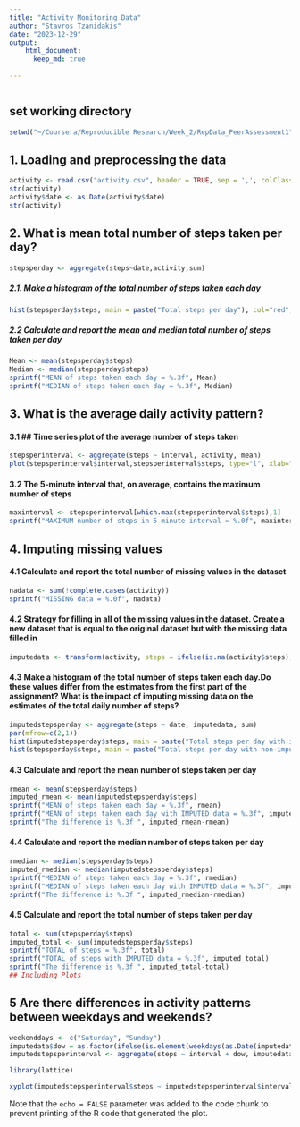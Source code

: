 ```yaml
---
title: "Activity Monitoring Data"
author: "Stavros Tzanidakis"
date: "2023-12-29"
output:
    html_document:
      keep_md: true
    
---
```

```r
```

## set working directory
```r
setwd("~/Coursera/Reproducible Research/Week_2/RepData_PeerAssessment1")
```


## 1. Loading and preprocessing the data
```r
activity <- read.csv("activity.csv", header = TRUE, sep = ',', colClasses = c("numeric","character","integer"))
str(activity)
activity$date <- as.Date(activity$date)
str(activity)
```
## 2. What is mean total number of steps taken per day?
```r
stepsperday <- aggregate(steps~date,activity,sum)
```
##### 2.1. Make a histogram of the total number of steps taken each day
```r
hist(stepsperday$steps, main = paste("Total steps per day"), col="red", xlab="Number of steps")
```
##### 2.2 Calculate and report the mean and median total number of steps taken per day
```r
Mean <- mean(stepsperday$steps)
Median <- median(stepsperday$steps)
sprintf("MEAN of steps taken each day = %.3f", Mean)
sprintf("MEDIAN of steps taken each day = %.3f", Median)
```
## 3. What is the average daily activity pattern?
#### 3.1 ## Time series plot of the average number of steps taken
```r
stepsperinterval <- aggregate(steps ~ interval, activity, mean)
plot(stepsperinterval$interval,stepsperinterval$steps, type="l", xlab="5-minute interval", ylab="Number of steps",main="Average number of steps per day by interval")
```
#### 3.2 The 5-minute interval that, on average, contains the maximum number of steps
```r
maxinterval <- stepsperinterval[which.max(stepsperinterval$steps),1]
sprintf("MAXIMUM number of steps in 5-minute interval = %.0f", maxinterval)
```
## 4. Imputing missing values
#### 4.1 Calculate and report the total number of missing values in the dataset
```r
nadata <- sum(!complete.cases(activity))
sprintf("MISSING data = %.0f", nadata)
```
#### 4.2 Strategy for filling in all of the missing values in the dataset. Create a new dataset that is equal to the original dataset but with the missing data filled in
```r
imputedata <- transform(activity, steps = ifelse(is.na(activity$steps), stepsperinterval$steps[match(activity$interval, stepsperinterval$interval)], activity$steps))
```
#### 4.3 Make a histogram of the total number of steps taken each day.Do these values differ from the estimates from the first part of the assignment? What is the impact of imputing missing data on the estimates of the total daily number of steps? 
```r
imputedstepsperday <- aggregate(steps ~ date, imputedata, sum)
par(mfrow=c(2,1))
hist(imputedstepsperday$steps, main = paste("Total steps per day with imputed data"), col="green", xlab="Number of steps")
hist(stepsperday$steps, main = paste("Total steps per day with non-imputed data"), col="red", xlab="Number of steps")
```
#### 4.3 Calculate and report the mean number of steps taken per day
```r
rmean <- mean(stepsperday$steps)
imputed_rmean <- mean(imputedstepsperday$steps)
sprintf("MEAN of steps taken each day = %.3f", rmean)
sprintf("MEAN of steps taken each day with IMPUTED data = %.3f", imputed_rmean)
sprintf("The difference is %.3f ", imputed_rmean-rmean)
```
#### 4.4 Calculate and report the median number of steps taken per day
```r
rmedian <- median(stepsperday$steps)
imputed_rmedian <- median(imputedstepsperday$steps)
sprintf("MEDIAN of steps taken each day = %.3f", rmedian)
sprintf("MEDIAN of steps taken each day with IMPUTED data = %.3f", imputed_rmedian)
sprintf("The difference is %.3f ", imputed_rmedian-rmedian)
```
#### 4.5 Calculate and report the total number of steps taken per day
```r
total <- sum(stepsperday$steps)
imputed_total <- sum(imputedstepsperday$steps)
sprintf("TOTAL of steps = %.3f", total)
sprintf("TOTAL of steps with IMPUTED data = %.3f", imputed_total)
sprintf("The difference is %.3f ", imputed_total-total)
## Including Plots
```
## 5 Are there differences in activity patterns between weekdays and weekends?
```r
weekenddays <- c("Saturday", "Sunday")
imputedata$dow = as.factor(ifelse(is.element(weekdays(as.Date(imputedata$date)),weekenddays), "Weekend", "Weekday"))
imputedstepsperinterval <- aggregate(steps ~ interval + dow, imputedata, mean)

library(lattice)

xyplot(imputedstepsperinterval$steps ~ imputedstepsperinterval$interval|imputedstepsperinterval$dow, main="Average steps per day by interval",xlab="5-minute interval", ylab="Steps",layout=c(1,2), type="l")
```


Note that the `echo = FALSE` parameter was added to the code chunk to prevent printing of the R code that generated the plot.
